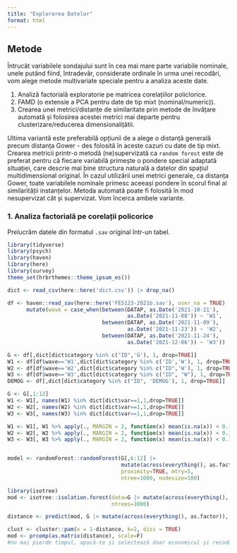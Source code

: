 ```yaml
---
title: "Explorarea Datelor"
format: html
---
```


## Metode

Întrucât variabilele sondajului sunt în cea mai mare parte variabile nominale, unele putând fiind, întradevăr, considerate ordinale în urma unei recodări, vom alege metode multivariate speciale pentru a analiza aceste date.

1. Analiză factorială exploratorie pe matricea corelațiilor policlorice.
2. FAMD (o extensie a PCA pentru date de tip mixt (nominal/numeric)).
3. Crearea unei metrici/distanțe de similaritate prin metode de învățare automată și folosirea acestei metrici mai departe pentru clusterizare/reducerea dimensionalițătii. 

Ultima variantă este preferabilă opțiunii de a alege o distanță generală precum distanța Gower - des folosită în aceste cazuri cu date de tip mixt. Crearea metricii printr-o metodă (ne)supervizată ca `random forest` este de preferat pentru că fiecare variabilă primește o pondere special adaptată situației, care descrie mai bine structura naturală a datelor din spațiul multidimensional original. În cazul utilizării unei metrici generale, ca distanța Gower, toate variabilele nominale primesc aceeași pondere în scorul final al similarității instanțelor. Metoda automată poate fi folosită în mod nesupervizat cât și supervizat. Vom încerca ambele variante.

### 1. Analiza factorială pe corelații policorice

Prelucrăm datele din formatul `.sav` original într-un tabel. 

```r
library(tidyverse)
library(psych)
library(haven)
library(here)
library(survey)
theme_set(hrbrthemes::theme_ipsum_es())

dict <- read_csv(here::here('dict.csv')) |> drop_na()

df <- haven::read_sav(here::here('FES123-2021b.sav'), user_na = TRUE) |>
      mutate(wave = case_when(between(DATAP, as.Date('2021-10-21'), 
                                      as.Date('2021-11-08')) ~ 'W1', 
                              between(DATAP, as.Date('2021-11-09'), 
                                      as.Date('2021-11-23')) ~ 'W2',
                              between(DATAP, as.Date('2021-11-24'), 
                                      as.Date('2021-12-06')) ~ 'W3'))

G <- df[,dict[dict$category %in% c("ID",'G'), 1, drop=TRUE]]
W1 <- df[df$wave=='W1',dict[dict$category %in% c('ID','W'), 1, drop=TRUE]]
W2 <- df[df$wave=='W2',dict[dict$category %in% c("ID",'W'), 1, drop=TRUE]]
W3 <- df[df$wave=='W3',dict[dict$category %in% c("ID", "W"), 1, drop=TRUE]]
DEMOG <- df[,dict[dict$category %in% c("ID", 'DEMOG'), 1, drop=TRUE]]

G <- G[,1:12]
W1 <- W1[, names(W1) %in% dict[dict$var==1,1,drop=TRUE]]
W2 <- W2[, names(W2) %in% dict[dict$var==1,1,drop=TRUE]]
W3 <- W3[, names(W3) %in% dict[dict$var==1,1,drop=TRUE]]

W1 <- W1[, W1 %>% apply(., MARGIN = 2, function(x) mean(is.na(x)) < 0.1)] |> drop_na()
W2 <- W2[, W2 %>% apply(., MARGIN = 2, function(x) mean(is.na(x)) < 0.1)] |> drop_na()
W3 <- W3[, W3 %>% apply(., MARGIN = 2, function(x) mean(is.na(x)) < 0.1)] |> drop_na()


model <- randomForest::randomForest(G[,6:12] |> 
                                    mutate(across(everything(), as.factor)),
                                    proximity=TRUE, mtry=5, 
                                    ntree=1000, nodesize=100)

```

```r
library(isotree)
mod <- isotree::isolation.forest(data=G |> mutate(across(everything(), as.factor)), 
                                 ntrees=1000)

distance <- predict(mod, G |> mutate(across(everything(), as.factor)), type='dist')

clust <- cluster::pam(x = 1-distance, k=2, diss = TRUE)
mod <- prcomp(as.matrix(distance), scale=F)
#nu mai pierde timpul, apucă-te și selectează doar economicul și recodeaza variabilele...

```

```r


```